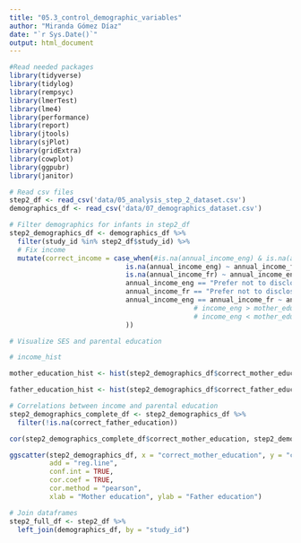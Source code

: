 ```yaml
---
title: "05.3_control_demographic_variables"
author: "Miranda Gómez Díaz"
date: "`r Sys.Date()`"
output: html_document
---
```


```r
#Read needed packages
library(tidyverse)
library(tidylog)
library(rempsyc)
library(lmerTest)
library(lme4)
library(performance)
library(report)
library(jtools)
library(sjPlot)
library(gridExtra)
library(cowplot)
library(ggpubr)
library(janitor)
```

```r
# Read csv files
step2_df <- read_csv('data/05_analysis_step_2_dataset.csv')
demographics_df <- read_csv('data/07_demographics_dataset.csv')
```

```r
# Filter demographics for infants in step2_df
step2_demographics_df <- demographics_df %>% 
  filter(study_id %in% step2_df$study_id) %>% 
  # Fix income
  mutate(correct_income = case_when(#is.na(annual_income_eng) & is.na(annual_income_eng) ~ NA,
                             is.na(annual_income_eng) ~ annual_income_fr,
                             is.na(annual_income_fr) ~ annual_income_eng,
                             annual_income_eng == "Prefer not to disclose" & !is.na(annual_income_fr) ~ annual_income_fr,
                             annual_income_fr == "Prefer not to disclose" & !is.na(annual_income_eng) ~ annual_income_eng,
                             annual_income_eng == annual_income_fr ~ annual_income_eng#,
                                              # income_eng > mother_education_fr ~ income_eng, # Keep Eng answer if it is highest
                                              # income_eng < mother_education_fr ~ income_fr # Keep Fr answer if it is highest
                             )) 
```

```r
# Visualize SES and parental education 

# income_hist

mother_education_hist <- hist(step2_demographics_df$correct_mother_education)

father_education_hist <- hist(step2_demographics_df$correct_father_education)
```

```r
# Correlations between income and parental education
step2_demographics_complete_df <- step2_demographics_df %>% 
  filter(!is.na(correct_father_education))

cor(step2_demographics_complete_df$correct_mother_education, step2_demographics_complete_df$correct_father_education)

ggscatter(step2_demographics_df, x = "correct_mother_education", y = "correct_father_education", 
          add = "reg.line", 
          conf.int = TRUE, 
          cor.coef = TRUE, 
          cor.method = "pearson",
          xlab = "Mother education", ylab = "Father education")
```

```r
# Join dataframes
step2_full_df <- step2_df %>% 
  left_join(demographics_df, by = "study_id")
```
